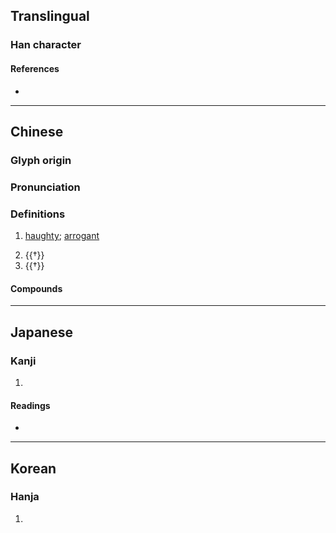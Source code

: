 {{character info/new}}
==Translingual==

===Han character===
{{Han char|rn=9|rad=人|as=08|sn=10|four=27264|canj=OSJR|ids=⿰亻居}}

====References====
* {{Han ref|kx=0108.190|dkj=00790|dj=0231.090|hdz=10185.030|uh=5028|ud=20520|bh=ADD0|bd=44496}}

----

==Chinese==
{{zh-forms}}

===Glyph origin===
{{Han etym}}

===Pronunciation===
{{zh-pron
|m=jù
|c=geoi3
|h=pfs=
|md=
|mn=kù
|w=
|mc=y
|oc=y
|cat=a,v
}}

===Definitions===
{{zh-hanzi}}

# {{lb|zh|literary}} [[haughty]]; [[arrogant]]
#: {{zh-x|倨傲|haughty; arrogant; conceited}}
#: {{zh-x|前倨後恭|to change from arrogance to humility}}
# {{†}} {{zh-alt-form|踞|to [[crouch]]; to [[squat]]}}
# {{†}} {{zh-alt-form|鋸|[[saw]]}}

====Compounds====
{{zh-der|前倨後卑|倨傲鮮腆|倨句|倨見|後恭前倨|前倨後恭|倨傲怠慢|倨傲|箕倨|輕倨}}

----

==Japanese==

===Kanji===
{{ja-kanji|grade=|rs=人08}}

# {{defn|lang=ja|sort=人08}}

====Readings====
* {{ja-readings|on=[[きょ]] (kyo), [[こ]] (ko)|kun=[[おごる]] (ogoru)}}

----

==Korean==

===Hanja===
{{ko-hanja|hangeul=거|rv=geo|mr=kŏ}}

# {{defn|lang=ko|sort=人08}}